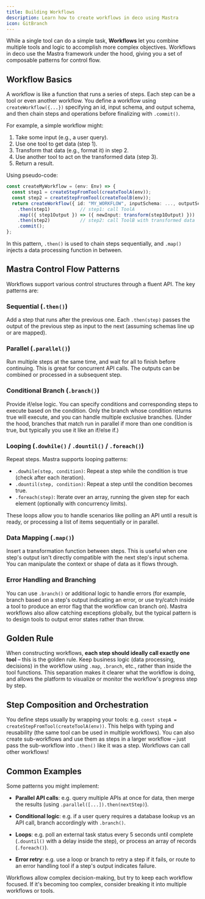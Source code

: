 ```yaml
---
title: Building Workflows
description: Learn how to create workflows in deco using Mastra
icon: GitBranch
---
```


While a single tool can do a simple task, **Workflows** let you combine multiple tools and logic to accomplish more complex objectives. Workflows in deco use the Mastra framework under the hood, giving you a set of composable patterns for control flow.

## Workflow Basics

A workflow is like a function that runs a series of steps. Each step can be a tool or even another workflow. You define a workflow using `createWorkflow({...})` specifying an id, input schema, and output schema, and then chain steps and operations before finalizing with `.commit()`.

For example, a simple workflow might:

1. Take some input (e.g., a user query).
2. Use one tool to get data (step 1).
3. Transform that data (e.g., format it) in step 2.
4. Use another tool to act on the transformed data (step 3).
5. Return a result.

Using pseudo-code:

```ts
const createMyWorkflow = (env: Env) => {
  const step1 = createStepFromTool(createToolA(env));
  const step2 = createStepFromTool(createToolB(env));
  return createWorkflow({ id: "MY_WORKFLOW", inputSchema: ..., outputSchema: ... })
    .then(step1)           // step1: call ToolA
    .map(({ step1Output }) => ({ newInput: transform(step1Output) }))  // transform data
    .then(step2)           // step2: call ToolB with transformed data
    .commit();
};
```

In this pattern, `.then()` is used to chain steps sequentially, and `.map()` injects a data processing function in between.

## Mastra Control Flow Patterns

Workflows support various control structures through a fluent API. The key patterns are:

### Sequential (`.then()`)

Add a step that runs after the previous one. Each `.then(step)` passes the output of the previous step as input to the next (assuming schemas line up or are mapped).

### Parallel (`.parallel()`)

Run multiple steps at the same time, and wait for all to finish before continuing. This is great for concurrent API calls. The outputs can be combined or processed in a subsequent step.

### Conditional Branch (`.branch()`)

Provide if/else logic. You can specify conditions and corresponding steps to execute based on the condition. Only the branch whose condition returns true will execute, and you can handle multiple exclusive branches. (Under the hood, branches that match run in parallel if more than one condition is true, but typically you use it like an if/else if.)

### Looping (`.dowhile()` / `.dountil()` / `.foreach()`)

Repeat steps. Mastra supports looping patterns:

- `.dowhile(step, condition)`: Repeat a step while the condition is true (check after each iteration).
- `.dountil(step, condition)`: Repeat a step until the condition becomes true.
- `.foreach(step)`: Iterate over an array, running the given step for each element (optionally with concurrency limits).

These loops allow you to handle scenarios like polling an API until a result is ready, or processing a list of items sequentially or in parallel.

### Data Mapping (`.map()`)

Insert a transformation function between steps. This is useful when one step's output isn't directly compatible with the next step's input schema. You can manipulate the context or shape of data as it flows through.

### Error Handling and Branching

You can use `.branch()` or additional logic to handle errors (for example, branch based on a step's output indicating an error, or use try/catch inside a tool to produce an error flag that the workflow can branch on). Mastra workflows also allow catching exceptions globally, but the typical pattern is to design tools to output error states rather than throw.

## Golden Rule

When constructing workflows, **each step should ideally call exactly one tool** – this is the golden rule. Keep business logic (data processing, decisions) in the workflow using `.map`, `.branch`, etc., rather than inside the tool functions. This separation makes it clearer what the workflow is doing, and allows the platform to visualize or monitor the workflow's progress step by step.

## Step Composition and Orchestration

You define steps usually by wrapping your tools: e.g. `const stepA = createStepFromTool(createToolA(env))`. This helps with typing and reusability (the same tool can be used in multiple workflows). You can also create sub-workflows and use them as steps in a larger workflow – just pass the sub-workflow into `.then()` like it was a step. Workflows can call other workflows!

## Common Examples

Some patterns you might implement:

- **Parallel API calls**: e.g. query multiple APIs at once for data, then merge the results (using `.parallel([...]).then(nextStep)`).

- **Conditional logic**: e.g. if a user query requires a database lookup vs an API call, branch accordingly with `.branch()`.

- **Loops**: e.g. poll an external task status every 5 seconds until complete (`.dountil()` with a delay inside the step), or process an array of records (`.foreach()`).

- **Error retry**: e.g. use a loop or branch to retry a step if it fails, or route to an error handling tool if a step's output indicates failure.

Workflows allow complex decision-making, but try to keep each workflow focused. If it's becoming too complex, consider breaking it into multiple workflows or tools.
